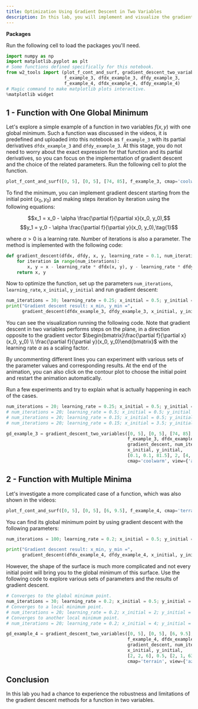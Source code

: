 ```yaml
---
title: Optimization Using Gradient Descent in Two Variables
description: In this lab, you will implement and visualize the gradient descent method optimizing some functions in two variables. You will have a chance to experiment with the initial parameters, and investigate the results and limitations of the method.
---
```



**Packages**

Run the following cell to load the packages you'll need.

```py
import numpy as np
import matplotlib.pyplot as plt
# Some functions defined specifically for this notebook.
from w2_tools import (plot_f_cont_and_surf, gradient_descent_two_variables, 
                      f_example_3, dfdx_example_3, dfdy_example_3, 
                      f_example_4, dfdx_example_4, dfdy_example_4)
# Magic command to make matplotlib plots interactive.
%matplotlib widget
```

## 1 - Function with One Global Minimum

Let's explore a simple example of a function in two variables $f\left(x, y\right)$ with one global minimum. Such a function was discussed in the videos, it is predefined and uploaded into this notebook as `f_example_3` with its partial derivatives `dfdx_example_3` and `dfdy_example_3`. At this stage, you do not need to worry about the exact expression for that function and its partial derivatives, so you can focus on the implementation of gradient descent and the choice of the related parameters. Run the following cell to plot the function.

```py
plot_f_cont_and_surf([0, 5], [0, 5], [74, 85], f_example_3, cmap='coolwarm', view={'azim':-60,'elev':28})
```

To find the minimum, you can implement gradient descent starting from the initial point $\left(x_0, y_0\right)$ and making steps iteration by iteration using the following equations:


$$x_1 = x_0 - \alpha \frac{\partial f}{\partial x}(x_0, y_0),$$ 
$$y_1 = y_0 - \alpha \frac{\partial f}{\partial y}(x_0, y_0),\tag{1}$$

where $\alpha>0$ is a learning rate. Number of iterations is also a parameter. The method is implemented with the following code:

```py
def gradient_descent(dfdx, dfdy, x, y, learning_rate = 0.1, num_iterations = 100):
    for iteration in range(num_iterations):
        x, y = x - learning_rate * dfdx(x, y), y - learning_rate * dfdy(x, y)
    return x, y
```

Now to optimize the function, set up the parameters `num_iterations`, `learning_rate`, `x_initial`, `y_initial` and run gradient descent:

```py
num_iterations = 30; learning_rate = 0.25; x_initial = 0.5; y_initial = 0.6
print("Gradient descent result: x_min, y_min =", 
      gradient_descent(dfdx_example_3, dfdy_example_3, x_initial, y_initial, learning_rate, num_iterations)) 
```

You can see the visualization running the following code. Note that gradient descent in two variables performs steps on the plane, in a direction opposite to the gradient vector $\begin{bmatrix}\frac{\partial f}{\partial x}(x_0, y_0) \\ \frac{\partial f}{\partial y}(x_0, y_0)\end{bmatrix}$ with the learning rate $\alpha$ as a scaling factor.

By uncommenting different lines you can experiment with various sets of the parameter values and corresponding results. At the end of the animation, you can also click on the contour plot to choose the initial point and restart the animation automatically.

Run a few experiments and try to explain what is actually happening in each of the cases.

```py
num_iterations = 20; learning_rate = 0.25; x_initial = 0.5; y_initial = 0.6
# num_iterations = 20; learning_rate = 0.5; x_initial = 0.5; y_initial = 0.6
# num_iterations = 20; learning_rate = 0.15; x_initial = 0.5; y_initial = 0.6
# num_iterations = 20; learning_rate = 0.15; x_initial = 3.5; y_initial = 3.6

gd_example_3 = gradient_descent_two_variables([0, 5], [0, 5], [74, 85], 
                                              f_example_3, dfdx_example_3, dfdy_example_3, 
                                              gradient_descent, num_iterations, learning_rate, 
                                              x_initial, y_initial, 
                                              [0.1, 0.1, 81.5], 2, [4, 1, 171], 
                                              cmap='coolwarm', view={'azim':-60,'elev':28})
```

## 2 - Function with Multiple Minima

Let's investigate a more complicated case of a function, which was also shown in the videos:

```py
plot_f_cont_and_surf([0, 5], [0, 5], [6, 9.5], f_example_4, cmap='terrain', view={'azim':-63,'elev':21})
```

You can find its global minimum point by using gradient descent with the following parameters:


```py
num_iterations = 100; learning_rate = 0.2; x_initial = 0.5; y_initial = 3

print("Gradient descent result: x_min, y_min =", 
      gradient_descent(dfdx_example_4, dfdy_example_4, x_initial, y_initial, learning_rate, num_iterations)) 
```

However, the shape of the surface is much more complicated and not every initial point will bring you to the global minimum of this surface. Use the following code to explore various sets of parameters and the results of gradient descent.


```py
# Converges to the global minimum point.
num_iterations = 30; learning_rate = 0.2; x_initial = 0.5; y_initial = 3
# Converges to a local minimum point.
# num_iterations = 20; learning_rate = 0.2; x_initial = 2; y_initial = 3
# Converges to another local minimum point.
# num_iterations = 20; learning_rate = 0.2; x_initial = 4; y_initial = 0.5

gd_example_4 = gradient_descent_two_variables([0, 5], [0, 5], [6, 9.5], 
                                              f_example_4, dfdx_example_4, dfdy_example_4, 
                                              gradient_descent, num_iterations, learning_rate, 
                                              x_initial, y_initial, 
                                              [2, 2, 6], 0.5, [2, 1, 63], 
                                              cmap='terrain', view={'azim':-63,'elev':21})
```

## Conclusion 

In this lab you had a chance to experience the robustness and limitations of the gradient descent methods for a function in two variables. 